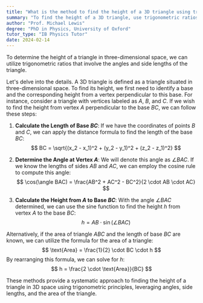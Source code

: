 ```yaml
---
title: "What is the method to find the height of a 3D triangle using trigonometry?"
summary: "To find the height of a 3D triangle, use trigonometric ratios involving angles and side lengths."
author: "Prof. Michael Lewis"
degree: "PhD in Physics, University of Oxford"
tutor_type: "IB Physics Tutor"
date: 2024-02-14
---
```


To determine the height of a triangle in three-dimensional space, we can utilize trigonometric ratios that involve the angles and side lengths of the triangle.

Let's delve into the details. A 3D triangle is defined as a triangle situated in three-dimensional space. To find its height, we first need to identify a base and the corresponding height from a vertex perpendicular to this base. For instance, consider a triangle with vertices labeled as $A$, $B$, and $C$. If we wish to find the height from vertex $A$ perpendicular to the base $BC$, we can follow these steps:

1. **Calculate the Length of Base $BC$**: If we have the coordinates of points $B$ and $C$, we can apply the distance formula to find the length of the base $BC$:
   $$
   BC = \sqrt{(x_2 - x_1)^2 + (y_2 - y_1)^2 + (z_2 - z_1)^2}
   $$

2. **Determine the Angle at Vertex $A$**: We will denote this angle as $\angle BAC$. If we know the lengths of sides $AB$ and $AC$, we can employ the cosine rule to compute this angle:
   $$
   \cos(\angle BAC) = \frac{AB^2 + AC^2 - BC^2}{2 \cdot AB \cdot AC}
   $$

3. **Calculate the Height from $A$ to Base $BC$**: With the angle $\angle BAC$ determined, we can use the sine function to find the height $h$ from vertex $A$ to the base $BC$:
   $$
   h = AB \cdot \sin(\angle BAC)
   $$

Alternatively, if the area of triangle $ABC$ and the length of base $BC$ are known, we can utilize the formula for the area of a triangle:
$$
\text{Area} = \frac{1}{2} \cdot BC \cdot h
$$
By rearranging this formula, we can solve for $h$:
$$
h = \frac{2 \cdot \text{Area}}{BC}
$$

These methods provide a systematic approach to finding the height of a triangle in 3D space using trigonometric principles, leveraging angles, side lengths, and the area of the triangle.
    